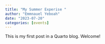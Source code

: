 ```yaml
---
title: "My Summer Experise "
author: "Emmnauel Yeboah"
date: "2023-07-20"
categories: [events]
---
```


This is my first post in a Quarto blog. Welcome!

